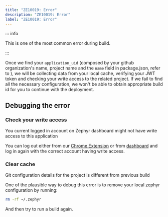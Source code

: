 ```yaml
---
title: "ZE10019: Error"
description: "ZE10019: Error"
label: "ZE10019: Error"
---
```







::: info

This is one of the most common error during build.

:::

Once we find your `application_uid` (composed by your github organization's name, project name and the `name` field in package.json, refer to <ErrorLink code="ZE10017" />), we will be collecting data from your local cache, verifying your JWT token and checking your write access to the related project. If we fail to find all the necessary configuration, we won't be able to obtain appropriate build id for you to continue with the deployment.

## Debugging the error

<Steps>

### Check your write access

You current logged in account on Zephyr dashboard might not have write access to this application

You can log out either from our [Chrome Extension](https://chromewebstore.google.com/detail/zephyr-mission-control/liflhldchhinbaeplljlplhnbkdidedn) or from [dashboard](https://app.zephyr-cloud.io) and log in again with the correct account having write access.

### Clear cache

Git configuration details for the project is different from previous build

One of the plausible way to debug this error is to remove your local zephyr configuration by running:

```bash
rm -rf ~/.zephyr
```

And then try to run a build again.

</Steps>
